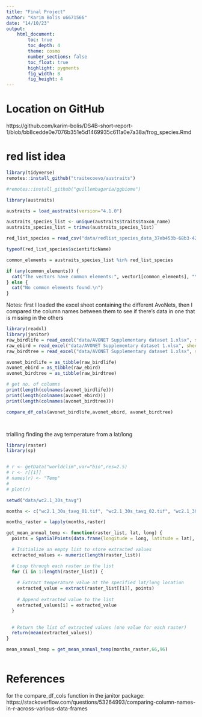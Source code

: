```yaml
---
title: "Final Project"
author: "Karim Bolis u6671566"
date: "14/10/23"
output:
    html_document:
        toc: true
        toc_depth: 4
        theme: cosmo
        number_sections: false
        toc_float: true
        highlight: pygments
        fig_width: 8
        fig_height: 4
---
```


# Location on GitHub
https://github.com/karim-bolis/DS4B-short-report-1/blob/bb8cedde0e7076b351e5d1469935c611a0e7a38a/frog_species.Rmd

# red list idea
```r
library(tidyverse)
remotes::install_github("traitecoevo/austraits")

#remotes::install_github("guillembagaria/ggbiome")

```

```r
library(austraits)
```


```r
austraits = load_austraits(version="4.1.0")

```

```r
austraits_species_list <- unique(austraits$traits$taxon_name)
austraits_species_list = trimws(austraits_species_list)

red_list_species = read_csv("data/redlist_species_data_37eb453b-68b3-42c2-8a5a-33fee5fffdbc/assessments.csv")

typeof(red_list_species$scientificName)

common_elements = austraits_species_list %in% red_list_species

if (any(common_elements)) {
  cat("The vectors have common elements:", vector1[common_elements], "\n")
} else {
  cat("No common elements found.\n")
}


```


Notes:
first I loaded the excel sheet containing the different AvoNets, then I compared the column names between them to see if there's data in one that is missing in the others

```r
library(readxl)
library(janitor)
raw_birdlife = read_excel("data/AVONET Supplementary dataset 1.xlsx", sheet=2)
raw_ebird = read_excel("data/AVONET Supplementary dataset 1.xlsx", sheet=3)
raw_birdtree = read_excel("data/AVONET Supplementary dataset 1.xlsx", sheet=4)

avonet_birdlife = as_tibble(raw_birdlife)
avonet_ebird = as_tibble(raw_ebird)
avonet_birdtree = as_tibble(raw_birdtree)

# get no. of columns
print(length(colnames(avonet_birdlife)))
print(length(colnames(avonet_ebird)))
print(length(colnames(avonet_birdtree)))

compare_df_cols(avonet_birdlife,avonet_ebird, avonet_birdtree)




```

trialling finding the avg temperature from a lat/long

```r
library(raster)
library(sp)


# r <- getData("worldclim",var="bio",res=2.5)
# r <- r[[1]]
# names(r) <- "Temp"
# 
# plot(r)

setwd("data/wc2.1_30s_tavg")

months <- c("wc2.1_30s_tavg_01.tif", "wc2.1_30s_tavg_02.tif", "wc2.1_30s_tavg_03.tif", "wc2.1_30s_tavg_04.tif", "wc2.1_30s_tavg_05.tif", "wc2.1_30s_tavg_06.tif", "wc2.1_30s_tavg_07.tif", "wc2.1_30s_tavg_08.tif", "wc2.1_30s_tavg_09.tif", "wc2.1_30s_tavg_10.tif", "wc2.1_30s_tavg_11.tif", "wc2.1_30s_tavg_12.tif")

months_raster = lapply(months,raster)

get_mean_annual_temp <- function(raster_list, lat, long) {
  points = SpatialPoints(data.frame(longitude = long, latitude = lat), proj4string = raster_list[[1]]@crs)

  # Initialize an empty list to store extracted values
  extracted_values <- numeric(length(raster_list))

  # Loop through each raster in the list
  for (i in 1:length(raster_list)) {
    
    # Extract temperature value at the specified lat/long location
    extracted_value = extract(raster_list[[i]], points)
    
    # Append extracted value to the list
    extracted_values[i] = extracted_value
  }

  
  # Return the list of extracted values (one value for each raster)
  return(mean(extracted_values))
}

mean_annual_temp = get_mean_annual_temp(months_raster,66,96)



```





# References

for the compare_df_cols function in the janitor package: https://stackoverflow.com/questions/53264993/comparing-column-names-in-r-across-various-data-frames